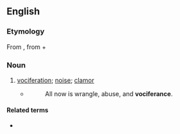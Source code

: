 ==English==

===Etymology===
From {{etyl|la|en}} {{m|la|vōciferor||shout}}, from {{m|la|vōx||voice}} + {{m|la|ferō||carry}}

===Noun===
{{en-noun|-}}

# {{lb|en|rare}} [[vociferation]]; [[noise]]; [[clamor]]
#* {{rfdatek|en|Robert Browning}}
#*: All now is wrangle, abuse, and '''vociferance'''.

====Related terms====
* {{l|en|vociferousness}}